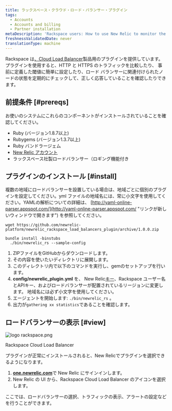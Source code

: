 ```yaml
---
title: ラックスペース・クラウド・ロード・バランサー・プラグイン
tags:
  - Accounts
  - Accounts and billing
  - Partner installation
metaDescription: 'Rackspace users: How to use New Relic to monitor the performance of your Rackspace Cloud Load Balancer.'
freshnessValidatedDate: never
translationType: machine
---
```


Rackspace は[、Cloud Load Balancer](http://www.rackspace.com/cloud/load-balancing/ "リンクが新しいウィンドウで開きます")製品用のプラグインを提供しています。 プラグインを使用すると、HTTP と HTTPS のトラフィックを比較したり、 <InlinePopover type="alerts"/>事前に定義した閾値に簡単に設定したり、ロード バランサーに関連付けられたノードの状態を定期的にチェックして、正しく応答していることを確認したりできます。

## 前提条件 [#prereqs]

お使いのシステムにこれらのコンポーネントがインストールされていることを確認してください。

* <DNT>Ruby</DNT> (バージョン1.8.7以上)
* <DNT>Rubygems</DNT> (バージョン1.3.7以上)
* <DNT>Ruby</DNT> バンドラージェム
* [New Relic アカウント](http://newrelic.com/signup "リンクが新しいウィンドウで開きます")
* ラックスペース社製ロードバランサー（ロギング機能付き

## プラグインのインストール [#install]

複数の地域にロードバランサーを設置している場合は、地域ごとに個別のプラグインを設定してください。yml ファイルの地域名には、常に小文字を使用してください。YAMLの解析についての詳細は、 [http://yaml-online-parser.appspot.com/](http://yaml-online-parser.appspot.com/ "リンクが新しいウィンドウで開きます") を参照してください。

```
wget https://github.com/newrelic-platform/newrelic_rackspace_load_balancers_plugin/archive/1.0.0.zip
```

```
bundle install -binstubs
  ./bin/newrelic_rs --sample-config
```

1. ZIPファイルをGitHubからダウンロードします。
2. その内容を使いたいディレクトリに展開します。
3. このディレクトリ内で以下のコマンドを実行し、gemのセットアップを行います。
4. <DNT>**config/newrelic_plugin.yml**</DNT> を、 New Relic[キー](/docs/subscriptions/license-key)、Rackspace ユーザー名とAPIキー、およびロードバランサーが配置されているリージョンに変更します。 地域名には必ず小文字を使用してください。
5. エージェントを開始します: `./bin/newrelic_rs` 。
6. 出力が`gathering xx statistics`であることを確認します。

## ロードバランサーの表示 [#view]

<img
  title="logo rackspace.png"
  alt="logo rackspace.png"
  src="/images/accounts_logo_rackspace.webp"
/>

Rackspace Cloud Load Balancer

プラグインが正常にインストールされると、New Relicでプラグインを選択できるようになります。

1. <DNT>**[one.newrelic.com](https://one.newrelic.com/all-capabilities)**</DNT>で New Relic にサインインします。
2. New Relic の UI から、Rackspace Cloud Load Balancer のアイコンを選択します。

ここでは、ロードバランサーの選択、トラフィックの表示、アラートの設定などを行うことができます。
